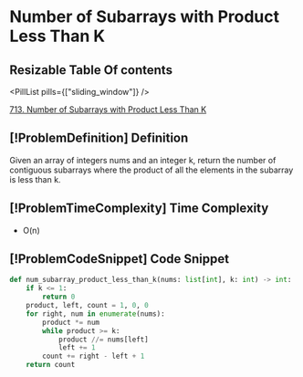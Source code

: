 # Number of Subarrays with Product Less Than K

## Resizable Table Of contents

<DifficultyBadge difficulty="medium" />

<PillList pills={["sliding_window"]} />

[713. Number of Subarrays with Product Less Than K](https://leetcode.com/problems/subarray-product-less-than-k)

## [!ProblemDefinition] Definition

Given an array of integers nums and an integer k, return the number of contiguous subarrays where the product of all the elements in the subarray is less than k.

## [!ProblemTimeComplexity] Time Complexity

- O(n)

## [!ProblemCodeSnippet] Code Snippet

```python meta="source=problems/713-subarray-product-less-than-k/solution.py"
def num_subarray_product_less_than_k(nums: list[int], k: int) -> int:
    if k <= 1:
        return 0
    product, left, count = 1, 0, 0
    for right, num in enumerate(nums):
        product *= num
        while product >= k:
            product //= nums[left]
            left += 1
        count += right - left + 1
    return count
```

